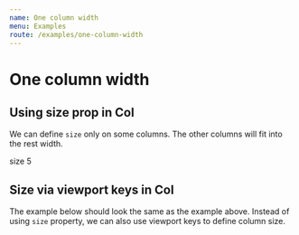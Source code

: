 ```yaml
---
name: One column width
menu: Examples
route: /examples/one-column-width
---
```



# One column width

## Using size prop in Col

We can define `size` only on some columns.
The other columns will fit into the rest width.

<Playground>
  <ThemeProvider theme={{ grid: theme }}>
    <Container
      colCss={`
        background-color: #e0e0eb;
        border: 1px solid #b3b3cc;
        padding: 20px;
      `}
    >
      <Row>
        <Col />
        <Col size={5}>size 5</Col>
        <Col />
      </Row>
    </Container>
  </ThemeProvider>
</Playground>

## Size via viewport keys in Col

The example below should look the same as the example above.
Instead of using `size` property, we can also use viewport keys
to define column size.

<Playground>
  <ThemeProvider theme={{ grid: theme }}>
    <Container
      colCss={`
        background-color: #e0e0eb;
        border: 1px solid #b3b3cc;
        padding: 20px;
      `}
    >
      <Row>
        <Col />
        <Col xs={5} sm={5} md={5} lg={5} xl={5} />
        <Col />
      </Row>
    </Container>
  </ThemeProvider>
</Playground>
